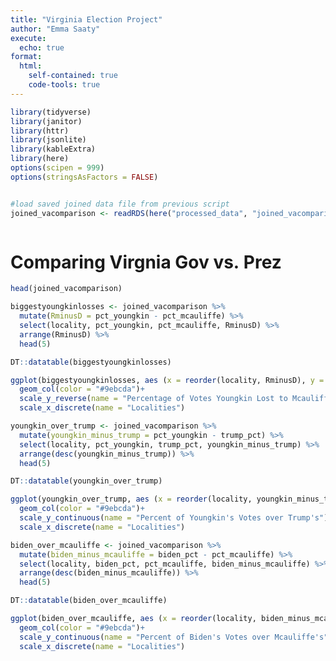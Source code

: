 ```yaml
---
title: "Virginia Election Project"
author: "Emma Saaty"
execute:
  echo: true
format:
  html:
    self-contained: true
    code-tools: true
---
```



```r


library(tidyverse)
library(janitor)
library(httr)
library(jsonlite)
library(kableExtra)
library(here)
options(scipen = 999)
options(stringsAsFactors = FALSE)


#load saved joined data file from previous script
joined_vacomparison <- readRDS(here("processed_data", "joined_vacomparison.rds"))



```


# Comparing Virgnia Gov vs. Prez



```r

head(joined_vacomparison)


```

```r

biggestyoungkinlosses <- joined_vacomparison %>%
  mutate(RminusD = pct_youngkin - pct_mcauliffe) %>%
  select(locality, pct_youngkin, pct_mcauliffe, RminusD) %>%
  arrange(RminusD) %>%
  head(5)

DT::datatable(biggestyoungkinlosses)
```


```r
ggplot(biggestyoungkinlosses, aes (x = reorder(locality, RminusD), y = RminusD))+
  geom_col(color = "#9ebcda")+
  scale_y_reverse(name = "Percentage of Votes Youngkin Lost to Mcauliffe")+
  scale_x_discrete(name = "Localities")

```


```r
youngkin_over_trump <- joined_vacomparison %>%
  mutate(youngkin_minus_trump = pct_youngkin - trump_pct) %>%
  select(locality, pct_youngkin, trump_pct, youngkin_minus_trump) %>%
  arrange(desc(youngkin_minus_trump)) %>%
  head(5)

DT::datatable(youngkin_over_trump)
```


```r
ggplot(youngkin_over_trump, aes (x = reorder(locality, youngkin_minus_trump), y = youngkin_minus_trump))+
  geom_col(color = "#9ebcda")+
  scale_y_continuous(name = "Percent of Youngkin's Votes over Trump's")+
  scale_x_discrete(name = "Localities")
```


```r
biden_over_mcauliffe <- joined_vacomparison %>%
  mutate(biden_minus_mcauliffe = biden_pct - pct_mcauliffe) %>%
  select(locality, biden_pct, pct_mcauliffe, biden_minus_mcauliffe) %>%
  arrange(desc(biden_minus_mcauliffe)) %>%
  head(5)

DT::datatable(biden_over_mcauliffe)
```


```r
ggplot(biden_over_mcauliffe, aes (x = reorder(locality, biden_minus_mcauliffe), y = biden_minus_mcauliffe))+
  geom_col(color = "#9ebcda")+
  scale_y_continuous(name = "Percent of Biden's Votes over Mcauliffe's")+
  scale_x_discrete(name = "Localities")
```

